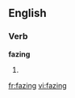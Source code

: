 
==English==

===Verb===
'''fazing'''

# {{present participle of|[[faze]]}}

[[fr:fazing]]
[[vi:fazing]]